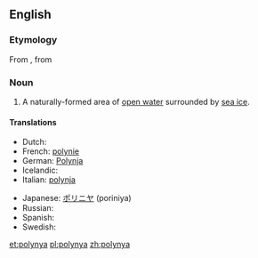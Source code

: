 {{wikipedia}}
==English==

===Etymology===
From {{etyl|ru}} {{term|lang=ru|полынья|tr=polyn’já||ice hole}}, from {{term|lang=ru|полый||hollow|tr=pólyj}}

===Noun===
{{en-noun}}

# {{hydrology}} A naturally-formed area of [[open water]] surrounded by [[sea ice]].

====Translations====
{{trans-top|an area of open water surrounded by sea ice}}
* Dutch: {{t+|nl|wakvlakte}}
* French: [[polynie]]
* German: [[Polynja]] {{f}}
* Icelandic: {{t+|is|vök|f}}
* Italian: [[polynja]] {{f}}
{{trans-mid}}
* Japanese: [[ポリニヤ]] (poriniya)
* Russian: {{t+|ru|полынья|tr=polyn'já}}
* Spanish: {{t|es|polinia|f}}
* Swedish: {{t|sv|polynja}}
{{trans-bottom}}

[[et:polynya]]
[[pl:polynya]]
[[zh:polynya]]